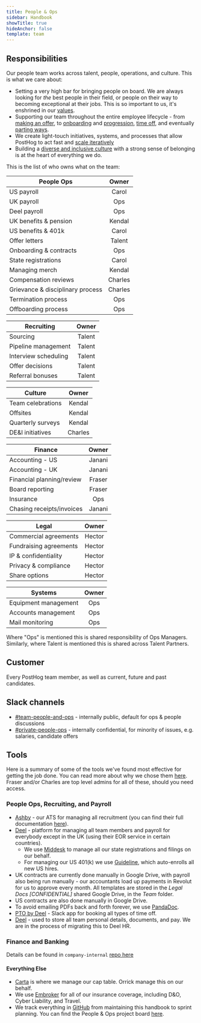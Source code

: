 ```yaml
---
title: People & Ops
sidebar: Handbook
showTitle: true
hideAnchor: false
template: team
---
```


## Responsibilities

Our people team works across talent, people, operations, and culture. This is what we care about:

- Setting a very high bar for bringing people on board. We are always looking for _the_ best people in their field, or people on their way to becoming exceptional at their jobs. This is so important to us, it's enshrined in our [values](/handbook/company/values#talent-compounds).
- Supporting our team throughout the entire employee lifecycle - from [making an offer](/handbook/people/compensation), to [onboarding](/handbook/people/onboarding) and [progression](/handbook/people/career-progression), [time off](/handbook/people/time-off), and eventually [parting ways](/handbook/people/offboarding). 
- We create light-touch initiatives, systems, and processes that allow PostHog to act fast and [scale iteratively](/handbook/company/culture#iteration) 
- Building a [diverse and inclusive culture](/handbook/company/diversity) with a strong sense of belonging is at the heart of everything we do.

This is the list of who owns what on the team:

| **People Ops**                   	|  Owner  	|
|----------------------------------	|:-------:	|
| US payroll                     	|  Carol 	|
| UK payroll                  	   |  Ops   	|
| Deel payroll                     	|  Ops   	|
| UK benefits & pension            	|  Kendal 	|
| US benefits & 401k               	|  Carol  	|
| Offer letters                	   |  Talent 	|
| Onboarding & contracts           	|  Ops   	|
| State registrations              	|  Carol  	|
| Managing merch                   	|  Kendal 	|
| Compensation reviews             	|  Charles 	|
| Grievance & disciplinary process 	|  Charles 	|
| Termination process              	|  Ops   	|
| Offboarding process              	|  Ops   	|

| **Recruiting**                   	|  Owner  	|
|----------------------------------	|:-------:	|
| Sourcing                         	|  Talent 	|
| Pipeline management              	|  Talent 	|
| Interview scheduling             	|  Talent 	|
| Offer decisions                  	|  Talent 	|
| Referral bonuses                 	|  Talent 	|

| **Culture**                   	   |  Owner  	|
|----------------------------------	|:-------:	|
| Team celebrations                	|  Kendal 	|
| Offsites                         	|  Kendal 	|
| Quarterly surveys                	|  Kendal 	|
| DE&I initiatives                 	|  Charles 	|

| **Finance**                     	|  Owner  	|
|----------------------------------	|:-------:	|
| Accounting - US                  	|  Janani 	|
| Accounting - UK                  	|  Janani 	|
| Financial planning/review        	|  Fraser 	|
| Board reporting                  	|  Fraser 	|
| Insurance                       	|  Ops    	|
| Chasing receipts/invoices        	|  Janani 	|

| **Legal**                   	   |  Owner  	|
|----------------------------------	|:-------:	|
| Commercial agreements            	|  Hector  	|
| Fundraising agreements           	|  Hector 	|
| IP & confidentiality             	|  Hector 	|
| Privacy & compliance             	|  Hector 	|
| Share options                    	|  Hector 	|

| **Systems**                   	   |  Owner  	|
|----------------------------------	|:-------:	|
| Equipment management             	|  Ops     	|
| Accounts management              	|  Ops    	|
| Mail monitoring                  	|  Ops   	|

Where "Ops" is mentioned this is shared responsibility of Ops Managers. Similarly, where Talent is mentioned this is shared across Talent Partners. 

## Customer

Every PostHog team member, as well as current, future and past candidates.

## Slack channels

- [#team-people-and-ops](https://posthog.slack.com/messages/team-people-and-ops) - internally public, default for ops & people discussions
- [#private-people-ops](https://posthog.slack.com/messages/private-people-ops) - internally confidential, for minority of issues, e.g. salaries, candidate offers

## Tools

Here is a summary of some of the tools we've found most effective for getting the job done. You can read more about why we chose them [here](https://posthog.com/blog/startup-ops-toolkit). Fraser and/or Charles are top level admins for all of these, should you need access. 

### People Ops, Recruiting, and Payroll

- [Ashby](https://ashbyhq.com) - our ATS for managing all recruitment (you can find their full documentation [here](https://www.notion.so/Ashby-University-efd04871f5554358ada837de165070ca)).
- [Deel](https://www.letsdeel.com/) - platform for managing all team members and payroll for everybody except in the UK (using their EOR service in certain countries). 
   - We use [Middesk](https://www.middesk.com/) to manage all our state registrations and filings on our behalf. 
  - For managing our US 401(k) we use [Guideline](https://www.guideline.com), which auto-enrolls all new US hires.
- UK contracts are currently done manually in Google Drive, with payroll also being run manually - our accountants load up payments in Revolut for us to approve every month. All templates are stored in the _Legal Docs [CONFIDENTIAL]_ shared Google Drive, in the _Team_ folder. 
- US contracts are also done manually in Google Drive. 
- To avoid emailing PDFs back and forth forever, we use [PandaDoc](https://www.pandadoc.com/).
- [PTO by Deel](https://www.tryroots.io/pto) - Slack app for booking all types of time off. 
- [Deel](https://www.deel.com/) - used to store all team personal details, documents, and pay. We are in the process of migrating this to Deel HR.

### Finance and Banking

Details can be found in `company-internal` [repo here](https://github.com/PostHog/company-internal/tree/master/finance) 

#### Everything Else

- [Carta](https://carta.com/) is where we manage our cap table. Orrick manage this on our behalf. 
- We use [Embroker](https://www.embroker.com/) for all of our insurance coverage, including D&O, Cyber Liability, and Travel. 
- We track everything in [GitHub](https://github.com/) from maintaining this handbook to sprint planning. You can find the People & Ops project board [here](https://github.com/orgs/PostHog/projects/2?fullscreen=true).
